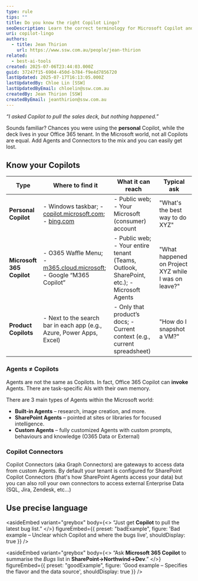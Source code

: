 ```yaml
---
type: rule
tips: ""
title: Do you know the right Copilot Lingo?
seoDescription: Learn the correct terminology for Microsoft Copilot and its agents so your team chooses the right AI for every task and communicates without confusion.
uri: copilot-lingo
authors:
  - title: Jean Thirion
    url: https://www.ssw.com.au/people/jean-thirion
related:
  - best-ai-tools
created: 2025-07-06T23:44:03.000Z
guid: 37247f15-6904-450d-b784-f9e4d7856720
lastUpdated: 2025-07-17T16:13:05.000Z
lastUpdatedBy: Chloe Lin [SSW]
lastUpdatedByEmail: chloelin@ssw.com.au
createdBy: Jean Thirion [SSW]
createdByEmail: jeanthirion@ssw.com.au
---
```


*“I asked Copilot to pull the sales deck, but nothing happened.”*

Sounds familiar? Chances you were using the **personal** Copilot, while the deck lives in your Office 365 tenant. In the Microsoft world, not all Copilots are equal. Add Agents and Connectors to the mix and you can easily get lost.
## Know your Copilots

| **Type**               | **Where to find it** | **What it can reach** | **Typical ask** |
|------------------------|----------------------|------------------------|------------------|
| **Personal Copilot**   | - Windows taskbar;  - [copilot.microsoft.com](https://copilot.microsoft.com);  - [bing.com](https://bing.com) | - Public web;  - Your Microsoft (consumer) account | "What's the best way to do XYZ" |
| **Microsoft 365 Copilot** | - O365 Waffle Menu;  - [m365.cloud.microsoft](https://m365.cloud.microsoft);  - Google “M365 Copilot” | - Public web;  - Your entire tenant (Teams, Outlook, SharePoint, etc.);  - Microsoft Agents | "What happened on Project XYZ while I was on leave?" |
| **Product Copilots**   | - Next to the search bar in each app (e.g., Azure, Power Apps, Excel) | - Only that product’s docs;  - Current context (e.g., current spreadsheet) | "How do I snapshot a VM?" |

### Agents ≠ Copilots

Agents are not the same as Copilots. In fact, Office 365 Copilot can **invoke** Agents. There are task-specific AIs with their own memory.

There are 3 main types of Agents within the Microsoft world:

* **Built-in Agents** – research, image creation, and more.
* **SharePoint Agents** – pointed at sites or libraries for focused intelligence.
* **Custom Agents** – fully customized Agents with custom prompts, behaviours and knowledge (O365 Data or External)

### Copilot Connectors

Copilot Connectors (aka Graph Connectors) are gateways to access data from custom Agents. By default your tenant is configured for SharePoint Copilot Connectors (that's how SharePoint Agents access your data) but you can also roll your own connectors to access external Enterprise Data (SQL, Jira, Zendesk, etc...)

## Use precise language

<asideEmbed
  variant="greybox"
  body={<>
    “Just get **Copilot** to pull the latest bug list.”
  </>}
  figureEmbed={{
    preset: "badExample",
    figure: 'Bad example – Unclear which Copilot and where the bugs live',
    shouldDisplay: true
  }}
/>

<asideEmbed
  variant="greybox"
  body={<>
    “Ask **Microsoft 365 Copilot** to summarise the *Bugs* list in **SharePoint→Northwind→Dev**.”
  </>}
  figureEmbed={{
    preset: "goodExample",
    figure: 'Good example – Specifies the flavor and the data source',
    shouldDisplay: true
  }}
/>
